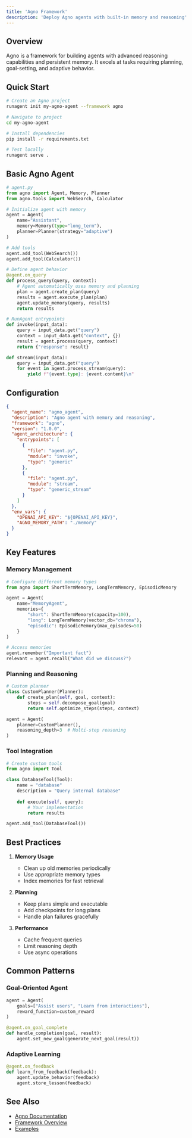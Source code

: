 ```yaml
---
title: 'Agno Framework'
description: 'Deploy Agno agents with built-in memory and reasoning'
---
```


## Overview

Agno is a framework for building agents with advanced reasoning capabilities and persistent memory. It excels at tasks requiring planning, goal-setting, and adaptive behavior.

## Quick Start

```bash
# Create an Agno project
runagent init my-agno-agent --framework agno

# Navigate to project
cd my-agno-agent

# Install dependencies
pip install -r requirements.txt

# Test locally
runagent serve .
```

## Basic Agno Agent

```python
# agent.py
from agno import Agent, Memory, Planner
from agno.tools import WebSearch, Calculator

# Initialize agent with memory
agent = Agent(
    name="Assistant",
    memory=Memory(type="long_term"),
    planner=Planner(strategy="adaptive")
)

# Add tools
agent.add_tool(WebSearch())
agent.add_tool(Calculator())

# Define agent behavior
@agent.on_query
def process_query(query, context):
    # Agent automatically uses memory and planning
    plan = agent.create_plan(query)
    results = agent.execute_plan(plan)
    agent.update_memory(query, results)
    return results

# RunAgent entrypoints
def invoke(input_data):
    query = input_data.get("query")
    context = input_data.get("context", {})
    result = agent.process(query, context)
    return {"response": result}

def stream(input_data):
    query = input_data.get("query")
    for event in agent.process_stream(query):
        yield f"{event.type}: {event.content}\n"
```

## Configuration

```json
{
  "agent_name": "agno_agent",
  "description": "Agno agent with memory and reasoning",
  "framework": "agno",
  "version": "1.0.0",
  "agent_architecture": {
    "entrypoints": [
      {
        "file": "agent.py",
        "module": "invoke",
        "type": "generic"
      },
      {
        "file": "agent.py",
        "module": "stream",
        "type": "generic_stream"
      }
    ]
  },
  "env_vars": {
    "OPENAI_API_KEY": "${OPENAI_API_KEY}",
    "AGNO_MEMORY_PATH": "./memory"
  }
}
```

## Key Features

### Memory Management

```python
# Configure different memory types
from agno import ShortTermMemory, LongTermMemory, EpisodicMemory

agent = Agent(
    name="MemoryAgent",
    memories={
        "short": ShortTermMemory(capacity=100),
        "long": LongTermMemory(vector_db="chroma"),
        "episodic": EpisodicMemory(max_episodes=50)
    }
)

# Access memories
agent.remember("Important fact")
relevant = agent.recall("What did we discuss?")
```

### Planning and Reasoning

```python
# Custom planner
class CustomPlanner(Planner):
    def create_plan(self, goal, context):
        steps = self.decompose_goal(goal)
        return self.optimize_steps(steps, context)

agent = Agent(
    planner=CustomPlanner(),
    reasoning_depth=3  # Multi-step reasoning
)
```

### Tool Integration

```python
# Create custom tools
from agno import Tool

class DatabaseTool(Tool):
    name = "database"
    description = "Query internal database"
    
    def execute(self, query):
        # Your implementation
        return results

agent.add_tool(DatabaseTool())
```

## Best Practices

1. **Memory Usage**
   - Clean up old memories periodically
   - Use appropriate memory types
   - Index memories for fast retrieval

2. **Planning**
   - Keep plans simple and executable
   - Add checkpoints for long plans
   - Handle plan failures gracefully

3. **Performance**
   - Cache frequent queries
   - Limit reasoning depth
   - Use async operations

## Common Patterns

### Goal-Oriented Agent

```python
agent = Agent(
    goals=["Assist users", "Learn from interactions"],
    reward_function=custom_reward
)

@agent.on_goal_complete
def handle_completion(goal, result):
    agent.set_new_goal(generate_next_goal(result))
```

### Adaptive Learning

```python
@agent.on_feedback
def learn_from_feedback(feedback):
    agent.update_behavior(feedback)
    agent.store_lesson(feedback)
```

## See Also

- [Agno Documentation](https://docs.agno.ai)
- [Framework Overview](/frameworks/overview)
- [Examples](/resources/examples)